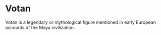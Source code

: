 # Votan

Votan is a legendary or mythological figure mentioned in early European accounts of the Maya civilization.

